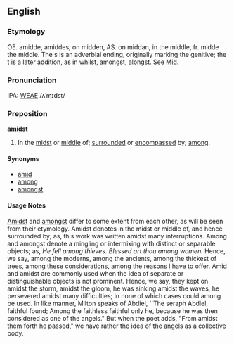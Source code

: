 ==English==

===Etymology===
OE. amidde, amiddes, on midden, AS. on middan, in the middle, fr. midde the middle. The s is an adverbial ending, originally marking the genitive; the t is a later addition, as in whilst, amongst, alongst.  See [[Mid]].

===Pronunciation===
IPA: [[WEAE]] /ʌˈmɪdst/

===Preposition===
'''amidst'''
#In the [[mid]]st or [[middle]] of; [[surround]]ed or [[encompass]]ed by; [[among]].

====Synonyms====
*[[amid]]
*[[among]]
*[[amongst]]

====Usage Notes====
[[Amidst]] and [[amongst]] differ to some extent from each other, as will be seen from their etymology.  Amidst denotes in the midst or middle of, and hence surrounded by; as, this work was written amidst many interruptions.  Among and amongst denote a mingling or intermixing with distinct or separable objects; as, ''He fell among thieves.''  ''Blessed art thou among women.''  Hence, we say, among the moderns, among the ancients, among the thickest of trees, among these considerations, among the reasons I have to offer.  Amid and amidst are commonly used when the idea of separate or distinguishable objects is not prominent.  Hence, we say, they kept on amidst the storm, amidst the gloom, he was sinking amidst the waves, he persevered amidst many difficulties; in none of which cases could among be used.  In like manner, Milton speaks of Abdiel, ''The seraph Abdiel, faithful found; Among the faithless faithful only he, because he was then considered as one of the angels."  But when the poet adds, "From amidst them forth he passed," we have rather the idea of the angels as a collective body.
<!-- material copied (then revised) from Webster's Revised Unabridged Dictionary (1913) -->